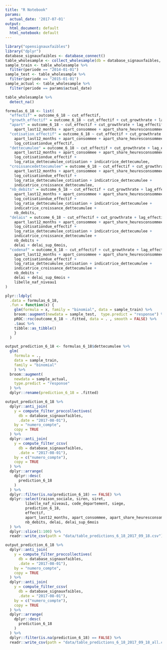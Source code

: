 ```yaml
---
title: "R Notebook"
params:
  actual_date: '2017-07-01'
output:
  html_document: default
  html_notebook: default
---
```


```r
library("opensignauxfaibles")
library("dplyr")
database_signauxfaibles <- database_connect()
table_wholesample <- collect_wholesample(db = database_signauxfaibles, table = "wholesample")
sample_train <- table_wholesample %>%
  filter(periode == "2014-01-01")
sample_test <- table_wholesample %>%
  filter(periode == "2015-01-01")
sample_actual <- table_wholesample %>%
  filter(periode == params$actual_date)
```

```r
table_wholesample %>% 
  detect_na()
```

```r
formulas_6_18 <- list(
  "effectif" = outcome_6_18 ~ cut_effectif,
  "growth_effectif" = outcome_6_18 ~ cut_effectif + cut_growthrate + lag_effectif_missing,
  "apart" = outcome_6_18 ~ cut_effectif + cut_growthrate + lag_effectif_missing +
    apart_last12_months + apart_consommee + apart_share_heuresconsommees,
  "cotisation_effectif" = outcome_6_18 ~ cut_effectif + cut_growthrate + lag_effectif_missing +
    apart_last12_months + apart_consommee + apart_share_heuresconsommees +
    log_cotisationdue_effectif,
  "dettecumulee" = outcome_6_18 ~ cut_effectif + cut_growthrate + lag_effectif_missing +
    apart_last12_months + apart_consommee + apart_share_heuresconsommees +
    log_cotisationdue_effectif +
    log_ratio_dettecumulee_cotisation + indicatrice_dettecumulee,
  "croissancedettecumulee" = outcome_6_18 ~ cut_effectif + cut_growthrate + lag_effectif_missing +
    apart_last12_months + apart_consommee + apart_share_heuresconsommees +
    log_cotisationdue_effectif +
    log_ratio_dettecumulee_cotisation + indicatrice_dettecumulee +
    indicatrice_croissance_dettecumulee,
  "nb_debits" = outcome_6_18 ~ cut_effectif + cut_growthrate + lag_effectif_missing +
    apart_last12_months + apart_consommee + apart_share_heuresconsommees +
    log_cotisationdue_effectif +
    log_ratio_dettecumulee_cotisation + indicatrice_dettecumulee +
    indicatrice_croissance_dettecumulee +
    nb_debits,
  "delais" = outcome_6_18 ~ cut_effectif + cut_growthrate + lag_effectif_missing +
    apart_last12_months + apart_consommee + apart_share_heuresconsommees +
    log_cotisationdue_effectif +
    log_ratio_dettecumulee_cotisation + indicatrice_dettecumulee +
    indicatrice_croissance_dettecumulee +
    nb_debits +
    delai + delai_sup_6mois,
  "codenaf" = outcome_6_18 ~ cut_effectif + cut_growthrate + lag_effectif_missing +
    apart_last12_months + apart_consommee + apart_share_heuresconsommees +
    log_cotisationdue_effectif +
    log_ratio_dettecumulee_cotisation + indicatrice_dettecumulee +
    indicatrice_croissance_dettecumulee +
    nb_debits +
    delai + delai_sup_6mois +
    libelle_naf_niveau1
)
```

```r
plyr::ldply(
  .data = formulas_6_18,
  .fun = function(x) {
    glm(formula = x, family = "binomial", data = sample_train) %>%
    broom::augment(newdata = sample_test,  type.predict = "response") %>%
    pROC::roc(outcome_6_18 ~ .fitted, data = . , smooth = FALSE) %>%
    .$auc %>%
    tibble::as_tibble()
    }
  )  
```

```r
output_prediction_6_18 <- formulas_6_18$dettecumulee %>%
  glm(
    formula = .,
    data = sample_train,
    family = "binomial"
    ) %>%
  broom::augment(
    newdata = sample_actual,
    type.predict = "response"
  ) %>%
  dplyr::rename(prediction_6_18 = .fitted) 
```

```r
output_prediction_6_18 %>%
  dplyr::anti_join(
    y = compute_filter_proccollectives(
      db = database_signauxfaibles,
      .date = "2017-08-01"),
    by = "numero_compte",
    copy = TRUE
  ) %>%
  dplyr::anti_join(
    y = compute_filter_ccsv(
      db = database_signauxfaibles,
      .date = "2017-08-01"),
    by = c("numero_compte"),
    copy = TRUE
  ) %>%
  dplyr::arrange(
    dplyr::desc(
      prediction_6_18
    )
  ) %>%
  dplyr::filter(is.na(prediction_6_18) == FALSE) %>%
  dplyr::select(raison_sociale, siren, siret,
         libelle_naf_niveau1, code_departement, siege,
         prediction_6_18,
         effectif,
         apart_last12_months, apart_consommee, apart_share_heuresconsommees,
         nb_debits, delai, delai_sup_6mois
  ) %>%
  dplyr::slice(1:100) %>%
  readr::write_csv(path = "data/table_predictions_6_18_2017_09_18.csv")
```

```r
output_prediction_6_18 %>%
  dplyr::anti_join(
    y = compute_filter_proccollectives(
      db = database_signauxfaibles,
      .date = "2017-08-01"),
    by = "numero_compte",
    copy = TRUE
  ) %>%
  dplyr::anti_join(
    y = compute_filter_ccsv(
      db = database_signauxfaibles,
      .date = "2017-08-01"),
    by = c("numero_compte"),
    copy = TRUE
  ) %>%
  dplyr::arrange(
    dplyr::desc(
      prediction_6_18
    )
  ) %>%
  dplyr::filter(is.na(prediction_6_18) == FALSE) %>%
  readr::write_csv(path = "data/table_predictions_6_18_2017_09_18_all.csv")
```

